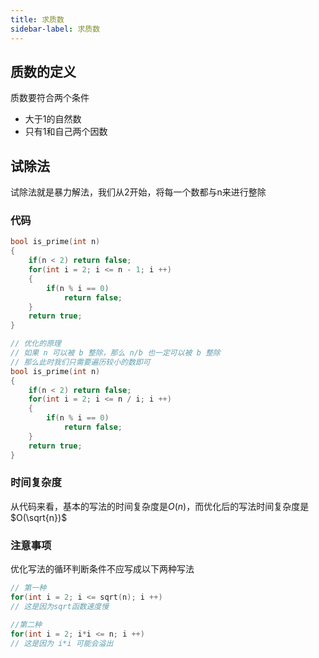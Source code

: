 ```yaml
---
title: 求质数
sidebar-label: 求质数
---
```



## 质数的定义
质数要符合两个条件
- 大于1的自然数
- 只有1和自己两个因数

## 试除法
试除法就是暴力解法，我们从2开始，将每一个数都与n来进行整除

### 代码
<Tabs>
<TabItem value="基本写法" label="基本写法">

```cpp
bool is_prime(int n)
{
    if(n < 2) return false;
    for(int i = 2; i <= n - 1; i ++)
    {
        if(n % i == 0)
            return false;
    }
    return true;
}
```

</TabItem>
<TabItem value="优化" label="优化">

```cpp
// 优化的原理
// 如果 n 可以被 b 整除，那么 n/b 也一定可以被 b 整除
// 那么此时我们只需要遍历较小的数即可
bool is_prime(int n)
{
    if(n < 2) return false;
    for(int i = 2; i <= n / i; i ++)
    {
        if(n % i == 0)
            return false;
    }
    return true;
}
```

</TabItem>
</Tabs>

### 时间复杂度
从代码来看，基本的写法的时间复杂度是$O(n)$，而优化后的写法时间复杂度是$O(\sqrt{n})$

### 注意事项
优化写法的循环判断条件不应写成以下两种写法
```cpp
// 第一种
for(int i = 2; i <= sqrt(n); i ++)
// 这是因为sqrt函数速度慢

//第二种
for(int i = 2; i*i <= n; i ++)
// 这是因为 i*i 可能会溢出
```